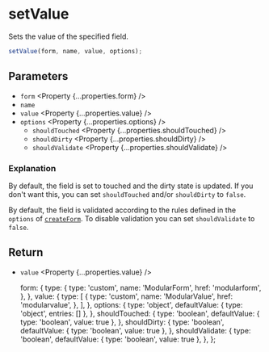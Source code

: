
<Title>setValue | Modular Forms</Title>
<Meta name="description" content="Sets the value of the specified field." />

# setValue

Sets the value of the specified field.

```ts
setValue(form, name, value, options);
```

## Parameters

- `form` <Property {...properties.form} />
- `name` <Property type="string" />
- `value` <Property {...properties.value} />
- `options` <Property {...properties.options} />
  - `shouldTouched` <Property {...properties.shouldTouched} />
  - `shouldDirty` <Property {...properties.shouldDirty} />
  - `shouldValidate` <Property {...properties.shouldValidate} />

### Explanation

By default, the field is set to touched and the dirty state is updated. If you don't want this, you can set `shouldTouched` and/or `shouldDirty` to `false`.

By default, the field is validated according to the rules defined in the `options` of <A href="/api/createform">`createForm`</A>. To disable validation you can set `shouldValidate` to `false`.

## Return

- `value` <Property {...properties.value} />

  form: {
    type: {
      type: 'custom',
      name: 'ModularForm',
      href: 'modularform',
    },
  },
  value: {
    type: [
      {
        type: 'custom',
        name: 'ModularValue',
        href: 'modularvalue',
      },
    ],
  },
  options: {
    type: 'object',
    defaultValue: { type: 'object', entries: [] },
  },
  shouldTouched: {
    type: 'boolean',
    defaultValue: { type: 'boolean', value: true },
  },
  shouldDirty: {
    type: 'boolean',
    defaultValue: { type: 'boolean', value: true },
  },
  shouldValidate: {
    type: 'boolean',
    defaultValue: { type: 'boolean', value: true },
  },
};
